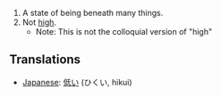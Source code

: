 

#A state of being beneath many things.
#Not [[high]]. 
#*Note: This is not the colloquial version of "high"

==Translations==

*[[Japanese]]: [[低い]] (ひくい, hikui)